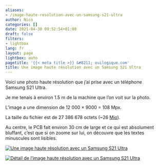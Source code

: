 ```yaml
---
aliases:
- /image-haute-resolution-avec-un-samsung-s21-ultra
author: Nico
categories: []
date: 2021-04-30 09:52:54+01:00
draft: false
filters:
- lightbox
lang: fr
layout: page
lightbox: auto
pagetitle: '{{< meta title >}} &#8211; ouilogique.com'
title: Une image haute résolution avec un Samsung S21 Ultra
---
```


Voici une photo haute résolution que j’ai prise avec un téléphone Samsung S21 Ultra.

Je me tenais à environ 1.5 m de la machine que l’on voit sur la photo.

L’image a une dimension de 12 000 × 9000 = 108 Mpx.

La taille du fichier est de 27 386 678 octets (~26 [Mio][préfixes SI]).

Au centre, le PCB fait environ 30 cm de large et ce qui est absolument bluffant, c’est que si on zoome sur lui, on découvre que les textes minuscules sont lisibles.

[préfixes SI]: https://fr.wikipedia.org/wiki/Pr%C3%A9fixes_du_Syst%C3%A8me_international_d%27unit%C3%A9s

[![Une image haute résolution avec un Samsung S21 Ultra][img_1]][img_1]

[img_1]: ./images/20210430_095254.jpg

[![Détail de l’image haute résolution avec un Samsung S21 Ultra][img_2]][img_2]

[img_2]: ./images/20210430_095254_detail_1.jpg
